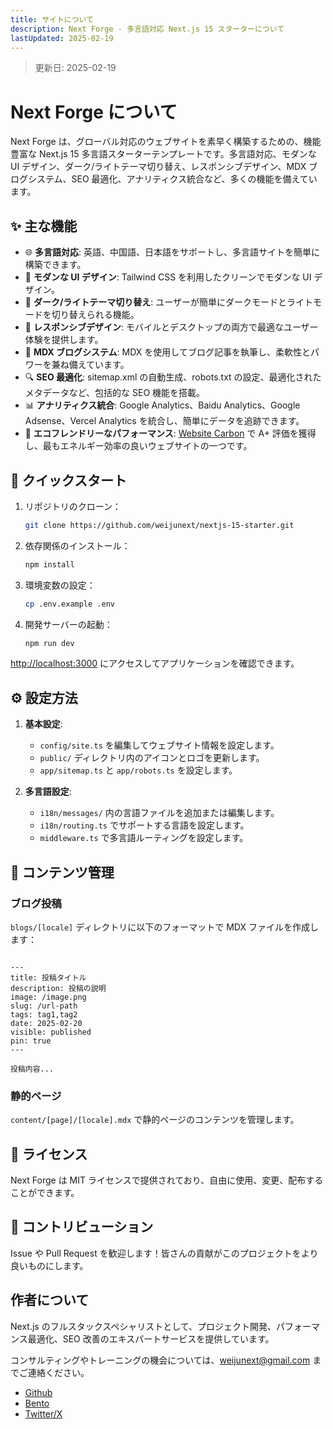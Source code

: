 ```yaml
---
title: サイトについて
description: Next Forge - 多言語対応 Next.js 15 スターターについて
lastUpdated: 2025-02-19
---
```


> 更新日: 2025-02-19

# Next Forge について

Next Forge は、グローバル対応のウェブサイトを素早く構築するための、機能豊富な Next.js 15 多言語スターターテンプレートです。多言語対応、モダンな UI デザイン、ダーク/ライトテーマ切り替え、レスポンシブデザイン、MDX ブログシステム、SEO 最適化、アナリティクス統合など、多くの機能を備えています。

## ✨ 主な機能

- 🌐 **多言語対応**: 英語、中国語、日本語をサポートし、多言語サイトを簡単に構築できます。
- 🎨 **モダンな UI デザイン**: Tailwind CSS を利用したクリーンでモダンな UI デザイン。
- 🌙 **ダーク/ライトテーマ切り替え**: ユーザーが簡単にダークモードとライトモードを切り替えられる機能。
- 📱 **レスポンシブデザイン**: モバイルとデスクトップの両方で最適なユーザー体験を提供します。
- 📝 **MDX ブログシステム**: MDX を使用してブログ記事を執筆し、柔軟性とパワーを兼ね備えています。
- 🔍 **SEO 最適化**: sitemap.xml の自動生成、robots.txt の設定、最適化されたメタデータなど、包括的な SEO 機能を搭載。
- 📊 **アナリティクス統合**: Google Analytics、Baidu Analytics、Google Adsense、Vercel Analytics を統合し、簡単にデータを追跡できます。
- 🌿 **エコフレンドリーなパフォーマンス**: [Website Carbon](https://www.websitecarbon.com/website/nextforge-dev/) で A+ 評価を獲得し、最もエネルギー効率の良いウェブサイトの一つです。

## 🚀 クイックスタート

1. リポジトリのクローン：
    ```bash
    git clone https://github.com/weijunext/nextjs-15-starter.git
    ```

2. 依存関係のインストール：
    ```bash
    npm install
    ```

3. 環境変数の設定：
    ```bash
    cp .env.example .env
    ```

4. 開発サーバーの起動：
    ```bash
    npm run dev
    ```

[http://localhost:3000](http://localhost:3000) にアクセスしてアプリケーションを確認できます。

## ⚙️ 設定方法

1. **基本設定**:
    - `config/site.ts` を編集してウェブサイト情報を設定します。
    - `public/` ディレクトリ内のアイコンとロゴを更新します。
    - `app/sitemap.ts` と `app/robots.ts` を設定します。

2. **多言語設定**:
    - `i18n/messages/` 内の言語ファイルを追加または編集します。
    - `i18n/routing.ts` でサポートする言語を設定します。
    - `middleware.ts` で多言語ルーティングを設定します。

## 📝 コンテンツ管理

### ブログ投稿
`blogs/[locale]` ディレクトリに以下のフォーマットで MDX ファイルを作成します：
````

---
title: 投稿タイトル
description: 投稿の説明
image: /image.png
slug: /url-path
tags: tag1,tag2
date: 2025-02-20
visible: published
pin: true
---

投稿内容...
````

### 静的ページ
`content/[page]/[locale].mdx` で静的ページのコンテンツを管理します。

## 📄 ライセンス

Next Forge は MIT ライセンスで提供されており、自由に使用、変更、配布することができます。

## 🤝 コントリビューション

Issue や Pull Request を歓迎します！皆さんの貢献がこのプロジェクトをより良いものにします。

## 作者について

Next.js のフルスタックスペシャリストとして、プロジェクト開発、パフォーマンス最適化、SEO 改善のエキスパートサービスを提供しています。

コンサルティングやトレーニングの機会については、weijunext@gmail.com までご連絡ください。

- [Github](https://github.com/weijunext)
- [Bento](https://bento.me/weijunext)
- [Twitter/X](https://twitter.com/judewei_dev)
